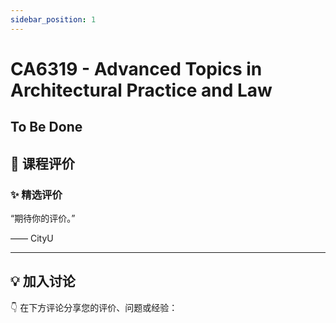```yaml
---
sidebar_position: 1
---
```



# CA6319 - Advanced Topics in Architectural Practice and Law

## To Be Done

## **💬 课程评价**

### ✨ **精选评价**
<div className={commentStyles.commentBox}>
    <p className={commentStyles.commentText}>
        “期待你的评价。”
    </p>
    <p className={commentStyles.commentAuthor}>—— CityU</p>
</div>

---

## **💡 加入讨论**

👇 在下方评论分享您的评价、问题或经验：
<Utterances />
